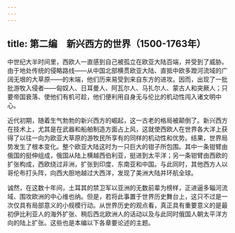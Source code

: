 ```yaml
---
---
---
```

title: 第二编　新兴西方的世界（1500-1763年）
---



中世纪大半时间里，西欧人一直感到自己被孤立在欧亚大陆百端，并受到了威胁。由于地处传统的侵略路线——从中国北部横贯欧亚大陆、直抵中欧多蹬河流域的广阔无垠的大草原——的末端，他们历来易受到来自东方的进攻。因而，出现了一批批游牧入侵者——匈奴人、日耳曼人、阿瓦尔人、马扎尔人、蒙古人和突厥人；只要帝国衰落、使他们有机可趁，他们便利用自身无与伦比的机动性闯入诸文明中心。

近代初期，随着生气勃勃的新兴西方的崛起，这一古老的格局被颠倒了。新兴西方在技术上，尤其是在武器和船舶制造方面占上风，这就使西欧人在世界各大洋上获得了以往一向为欧亚大草原的游牧民所享有的同样的机动性和优势。结果，世界局势发生了根本变化。整个欧亚大陆这时为一只巨大的钳子所包围。其中一条钳臂由俄国的挺伸组成，俄国从陆上横越西伯利亚，挺进到太平洋；另一条钳臂由西欧的扩张构成，西欧绕过非洲，扩张到印度、东南亚和中国。与此同时，其他西方人以哥伦布打头阵，向西大胆地越过大西洋，发现了美洲大陆并环航全球。

诚然，在这数十年间，土耳其的禁卫军以亚洲的无数前辈为榜样，正进逼多辎河流域、围攻欧洲的中心维也纳。但是，若将此事置于世界历史舞台上，这只不过是一次仅具有局部意义的小规模行动。从世界历史的观点看，真正具有重要意义的是最初伊比利亚人的海外扩张、稍后西北欧洲人的话动以及与此同时俄国人朝太平洋方向的陆上扩张。这些也是本编以下各章要论述的主题。